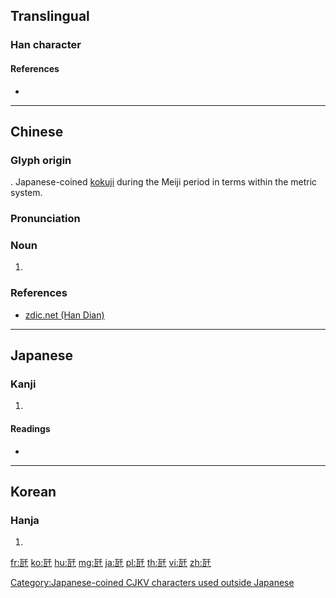 {{character info/new}}
==Translingual==

===Han character===
{{Han char|rn=98|rad=瓦|as=03|sn=8|four=|canj=MNHJ|ids=⿺瓦千}}

====References====
* {{Han ref|kx=0748.081|dkj=21450|dj=1156.140|hdz=21422.050|uh=74E9|ud=29929|bh=A260|bd=41568}}

[[Category:Japanese-coined CJKV characters used outside Japanese]]
----

==Chinese==
{{zh-forms}}

===Glyph origin===
{{Han etym}}
{{Han compound|瓦|千|t1=gram|t2=one thousand|ls=ic}}. Japanese-coined [[kokuji]] during the Meiji period in terms within the metric system.

===Pronunciation===
{{zh-pron
|m=qiān,wǎ
|c=cin1,ngaa5
|h=
|md=
|mn=
|w=
|mc=
|oc=
|cat=n
}}

===Noun===
{{zh-noun}}

# {{lb|zh|dated}} {{n-g|Symbol for {{zh-l|千瓦|kilowatt}}.}}

===References===
* [http://www.zdic.net/zd/zi/ZdicE7Zdic93ZdicA9.htm zdic.net (Han Dian)]

----

==Japanese==

===Kanji===
{{ja-kanji|grade=|rs=瓦03}}

# {{lb|ja|dated}} {{n-g|Symbol for [[kilogram]].}}

====Readings====
* {{ja-readings|on=|kun=[[キログラム]] (kiroguramu)|nanori=}}

----

==Korean==

===Hanja===
{{ko-hanja|hangeul=천|eumhun=|rv=cheon|mr=ch'ŏn|y=chen}}

# {{defn|lang=ko|sort=瓦03}}

[[fr:瓩]]
[[ko:瓩]]
[[hu:瓩]]
[[mg:瓩]]
[[ja:瓩]]
[[pl:瓩]]
[[th:瓩]]
[[vi:瓩]]
[[zh:瓩]]